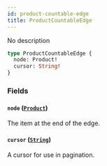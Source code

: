 ```yaml
---
id: product-countable-edge
title: ProductCountableEdge
---
```



No description

```graphql
type ProductCountableEdge {
  node: Product!
  cursor: String!
}
```


### Fields

#### `node` ([`Product`](../../../developer/api-reference/objects/product))

The item at the end of the edge.


#### `cursor` ([`String`](../../../developer/api-reference/scalars/string))

A cursor for use in pagination.




